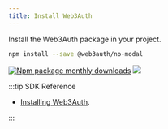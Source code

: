 ```yaml
---
title: Install Web3Auth
---
```


Install the Web3Auth package in your project.

```bash npm2yarn
npm install --save @web3auth/no-modal
```

[![Npm package monthly downloads](https://badgen.net/npm/dm/@web3auth/no-modal)](https://www.npmjs.com/package/@web3auth/no-modal)
[![](https://data.jsdelivr.com/v1/package/npm/@web3auth/no-modal/badge)](https://www.jsdelivr.com/package/npm/@web3auth/no-modal)

:::tip SDK Reference

- [Installing Web3Auth](/sdk/pnp/web/no-modal/install).

:::
